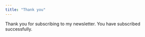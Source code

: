 ```yaml
---
title: "Thank you"
---
```


Thank you for subscribing to my newsletter.
You have subscribed successfully.